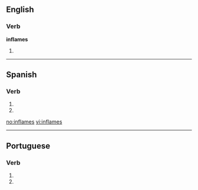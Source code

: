 ==English==

===Verb===
'''inflames'''

# {{third-person singular of|[[inflame]]}}

----

==Spanish==

===Verb===
{{es-verb-form|inflamar}}

# {{es-verb form of|ending=ar|mood=imperative|sense=negative|pers=2|formal=no|number=singular|[[inflamar]]}}
# {{es-verb form of|ending=ar|mood=subjunctive|tense=present|pers=2|formal=no|number=singular|[[inflamar]]}}

[[no:inflames]]
[[vi:inflames]]

----
==Portuguese==

===Verb===
{{pt-verb form}}

# {{pt-verb form of|[[inflamar]]|ar|subjunctive|present|singular|second}}
# {{pt-verb form of|[[inflamar]]|ar|imperative|negative|singular|second}}
{{rfc-auto}}